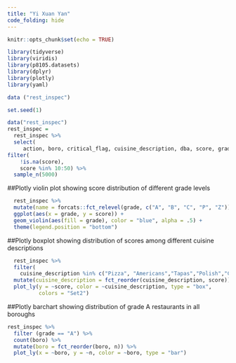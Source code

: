 ```yaml
---
title: "Yi Xuan Yan"
code_folding: hide
---
```


```r
knitr::opts_chunk$set(echo = TRUE)
```

```r
library(tidyverse)
library(viridis)
library(p8105.datasets)
library(dplyr)
library(plotly)
library(yaml)
```

```r
data ("rest_inspec")
```

```r
set.seed(1)

data("rest_inspec") 
rest_inspec = 
  rest_inspec %>%
  select(
     action, boro, critical_flag, cuisine_description, dba, score, grade) %>%
filter(
    !is.na(score), 
    score %in% 10:50) %>%
  sample_n(5000)
```

##Plotly violin plot showing score distribution of different grade levels 
```r
  rest_inspec %>%
  mutate(name = forcats::fct_relevel(grade, c("A", "B", "C", "P", "Z"))) %>% 
  ggplot(aes(x = grade, y = score)) + 
  geom_violin(aes(fill = grade), color = "blue", alpha = .5) + 
  theme(legend.position = "bottom")
```


##Plotly boxplot showing distribution of scores among different cuisine descriptions 

```r
  rest_inspec %>% 
  filter(
    cuisine_description %in% c("Pizza", "Americans","Tapas","Polish","Chinese","Irish")) %>%
  mutate(cuisine_description = fct_reorder(cuisine_description, score)) %>% 
  plot_ly(y = ~score, color = ~cuisine_description, type = "box",
          colors = "Set2")
```

##Plotly barchart showing distribution of grade A restaurants in all boroughs

```r
rest_inspec %>% 
  filter (grade == "A") %>%
  count(boro) %>% 
  mutate(boro = fct_reorder(boro, n)) %>% 
  plot_ly(x = ~boro, y = ~n, color = ~boro, type = "bar")
```


